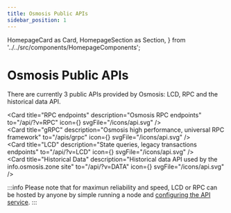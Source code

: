 ```yaml
---
title: Osmosis Public APIs
sidebar_position: 1
---
```

  HomepageCard as Card,
  HomepageSection as Section,
} from '../../src/components/HomepageComponents';

# Osmosis Public APIs

There are currently 3 public APIs provided by Osmosis: LCD, RPC and the historical data API.  

<Section title="APIs" id="apis"  >

  <Card
    title="RPC endpoints"
    description="Osmosis RPC endpoints"
    to="/api/?v=RPC"
    icon={<Tscodegen />}
    svgFile="/icons/api.svg"
  />   
    <Card
    title="gRPC"
    description="Osmosis high performance, universal RPC framework"
    to="/apis/grpc"
    icon={<Tscodegen />}
    svgFile="/icons/api.svg"
  />   
  <Card
    title="LCD"
    description="State queries, legacy transactions endpoints"
    to="/api/?v=LCD"
    icon={<Tscodegen />}
      svgFile="/icons/api.svg"
  />   
    <Card
    title="Historical Data"
    description="Historical data API used by the info.osmosis.zone site"
    to="/api/?v=DATA"
    icon={<Tscodegen />}
     svgFile="/icons/api.svg"
  />   
  </Section>


:::info 
Please note that for maximun reliability and speed, LCD or RPC can be hosted by anyone by simple running a node and [configuring the API service](https://docs.cosmos.network/master/core/grpc_rest.html).
:::
